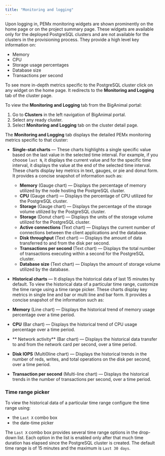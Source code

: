 ```yaml
---
title: "Monitoring and logging"
---
```


Upon logging in, PEMx monitoring widgets are shown prominently on the home page or on the project summary page. These widgets are available only for the deployed PostgreSQL clusters and are not available for the clusters in the provisioning process. They provide a high level key information on:
- Memory
- CPU
- Storage usage percentages
- Database size
- Transactions per second

To see more in-depth metrics specific to the PostgreSQL cluster click on any widget on the home page. It redirects to the **Monitoring and Logging** tab of the cluster page.

To view the **Monitoring and Logging** tab from the BigAnimal portal:

1. Go to **Clusters** in the left navigation of BigAnimal portal. 
2. Select any ready cluster. 
3. Select **Monitoring and Logging** tab on the cluster detail page.

The **Monitoring and Logging** tab displays the detailed PEMx monitoring metrics specific to that cluster:

- **Single-stat charts** &mdash; These charts highlights a single specific value based on the last value in the selected time interval. For example, if you choose ``last N``, it displays the current value and for the specific time interval, it displays the value at the end of the selected time interval. These charts display key metrics in text, gauges, or pie and donut form. It provides a concise snapshot of information such as: 
  - **Memory** (Gauge chart) &mdash; Displays the percentage of memory utilized by the node hosting the PostgreSQL cluster.
  - **CPU** (Gauge chart) &mdash; Displays the percentage of CPU utilized for the PostgreSQL cluster.
  - **Storage** (Gauge chart) &mdash; Displays the percentage of the storage volume utilized by the PostgreSQL cluster.
  - **Storage** (Donut chart) &mdash; Displays the units of the storage volume utilized for the PostgreSQL cluster.
  - **Active connections** (Text chart) &mdash; Displays the current number of connections between the client applications and the database.
  - **Disk throughput** (Text chart) &mdash; Displays the amount of data transferred to and from the disk per second.
  - **Transactions per second** (Text chart) &mdash; Displays the total number of transactions executing within a second for the PostgreSQL cluster.
  - **Database size** (Text chart) &mdash; Displays the amount of storage volume utilized by the database.

- **Historical charts** &mdash; It displays the historical data of last 15 minutes by default. To view the historical data of a particular time range, customize the time range using a time range picker. These charts display key metrics in single line and bar or multi line and bar form. It provides a concise snapshot of the information such as:
- **Memory** (Line chart) &mdash; Displays the historical trend of memory usage percentage over a time period.
- **CPU** (Bar chart) &mdash; Displays the historical trend of CPU usage percentage over a time period.
- ** Network activity** (Bar chart) &mdash; Displays the historical data transfer to and from the network card per second, over a time period.
- **Disk IOPS** (Multi0line chart) &mdash; Displays the historical trends in the number of reds, writes, and total operations on the disk per second, over a time period.
- **Transaction per second** (Multi-line chart) &mdash; Displays the historical trends in the number of transactions per second, over a time period.

### Time range picker

To view the historical data of a particular time range configure the time range using:
- the ``Last X`` combo box
- the date-time picker

The ``Last X`` combo box provides several time range options in the drop-down list. Each option in the list is enabled only after that much time duration has elapsed since the PostgreSQL cluster is created. The default time range is of 15 minutes and the maximum is ``Last 30 days``.